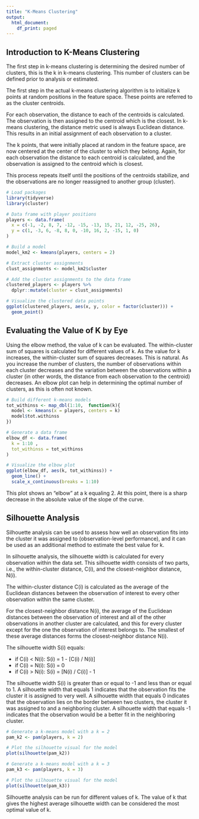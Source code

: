 ```yaml
---
title: "K-Means Clustering"
output:
  html_document:
    df_print: paged
---
```


## Introduction to K-Means Clustering

The first step in k-means clustering is determining the desired number of 
clusters, this is the k in k-means clustering. This number of clusters can be 
defined prior to analysis or estimated.

The first step in the actual k-means clustering algorithm is to initialize k 
points at random positions in the feature space. These points are referred to 
as the cluster centroids.

For each observation, the distance to each of the centroids is calculated. The 
observation is then assigned to the centroid which is the closest. In k-means 
clustering, the distance metric used is always Euclidean distance. This results 
in an initial assignment of each observation to a cluster.

The k points, that were initially placed at random in the feature space, are 
now centered at the center of the cluster to which they belong. Again, for each 
observation the distance to each centroid is calculated, and the observation is 
assigned to the centroid which is closest.

This process repeats itself until the positions of the centroids stabilize, and 
the observations are no longer reassigned to another group (cluster).

```r
# Load packages
library(tidyverse)
library(cluster)
```

```r
# Data frame with player positions
players <- data.frame(
  x = c(-1, -2, 8, 7, -12, -15, -13, 15, 21, 12, -25, 26),
  y = c(1, -3, 6, -8, 8, 0, -10, 16, 2, -15, 1, 0)
)
```

```r
# Build a model
model_km2 <- kmeans(players, centers = 2)
```

```r
# Extract cluster assignments
clust_assignments <- model_km2$cluster
```

```r
# Add the cluster assignments to the data frame
clustered_players <- players %>%
  dplyr::mutate(cluster = clust_assignments)
```

```r
# Visualize the clustered data points
ggplot(clustered_players, aes(x, y, color = factor(cluster))) +
  geom_point()
```

## Evaluating the Value of K by Eye

Using the elbow method, the value of k can be evaluated. The within-cluster sum 
of squares is calculated for different values of k. As the value for k 
increases, the within-cluster sum of squares decreases. This is natural. As you 
increase the number of clusters, the number of observations within each cluster 
decreases and the variation between the observations within a cluster (in other 
words, the distance from each observation to the centroid) decreases. An elbow 
plot can help in determining the optimal number of clusters, as this is often 
not known.

```r
# Build different k-means models
tot_withinss <- map_dbl(1:10,  function(k){
  model <- kmeans(x = players, centers = k)
  model$tot.withinss
})

# Generate a data frame
elbow_df <- data.frame(
  k = 1:10 ,
  tot_withinss = tot_withinss
)
```

```r
# Visualize the elbow plot
ggplot(elbow_df, aes(k, tot_withinss)) +
  geom_line() +
  scale_x_continuous(breaks = 1:10)
```

This plot shows an "elbow" at a k equaling 2. At this point, there is a sharp 
decrease in the absolute value of the slope of the curve.

## Silhouette Analysis

Silhouette analysis can be used to assess how well an observation fits into the 
cluster it was assigned to (observation-level performance), and it can be used 
as an additional method to estimate the best value for k.

In silhouette analysis, the silhouette width is calculated for every 
observation within the data set. This silhouette width consists of two parts, 
i.e., the within-cluster distance, C(i), and the closest-neighbor distance, 
N(i).

The within-cluster distance C(i) is calculated as the average of the Euclidean 
distances between the observation of interest to every other observation within 
the same cluster.

For the closest-neighbor distance N(i), the average of the Euclidean distances 
between the observation of interest and all of the other observations in 
another cluster are calculated, and this for every cluster except for the one 
the observation of interest belongs to. The smallest of these average distances 
forms the closest-neighbor distance N(i).

The silhouette width S(i) equals:

- if C(i) < N(i): S(i) = 1 - [C(i) / N(i)]
- if C(i) = N(i): S(i) = 0
- if C(i) > N(i): S(i) = [N(i) / C(i)] - 1

The silhouette width S(i) is greater than or equal to -1 and less than or equal 
to 1. A silhouette width that equals 1 indicates that the observation fits the 
cluster it is assigned to very well. A silhouette width that equals 0 indicates 
that the observation lies on the border between two clusters, the cluster it 
was assigned to and a neighboring cluster. A silhouette width that equals -1 
indicates that the observation would be a better fit in the neighboring 
cluster.

```r
# Generate a k-means model with a k = 2
pam_k2 <- pam(players, k = 2)

# Plot the silhouette visual for the model
plot(silhouette(pam_k2))
```

```r
# Generate a k-means model with a k = 3
pam_k3 <- pam(players, k = 3)

# Plot the silhouette visual for the model
plot(silhouette(pam_k3))
```

Silhouette analysis can be run for different values of k. The value of k that 
gives the highest average silhouette width can be considered the most optimal 
value of k.









